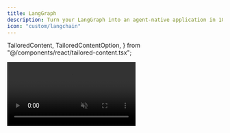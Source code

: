 ```yaml
---
title: LangGraph
description: Turn your LangGraph into an agent-native application in 10 minutes.
icon: "custom/langchain"
---
```


  TailoredContent,
  TailoredContentOption,
} from "@/components/react/tailored-content.tsx";

<video src="/images/coagents/chat-example.mp4" className="rounded-lg shadow-xl" loop playsInline controls autoPlay muted />

## Prerequisites
Before you begin, you'll need the following:
- [**LangSmith API key**](https://docs.smith.langchain.com/administration/how_to_guides/organization_management/create_account_api_key#api-keys)
- [**OpenAI API key**](https://platform.openai.com/api-keys)

## Getting started

<Steps>
    <Step>
        ### Install CopilotKit

        ```package-install
        npm install @copilotkit/react-ui @copilotkit/react-core
        ```
    </Step>
    <TailoredContent
        className="step"
        id="agent"
        header={
            <div>
                <p className="text-xl font-semibold">Do you already have a LangGraph agent?</p>
                <p className="text-base">
                    You'll need a LangGraph agent to get started with CoAgents! Either bring your own or feel free to use our starter repo.
                </p>
            </div>
        }
    >
        <TailoredContentOption
            id="bring-your-own"
            title="Bring your own LangGraph agent"
            description="I already have a LangGraph agent and want to use it with CopilotKit."
            icon={<SiLangchain />}
        />
        <TailoredContentOption
            id="coagents-starter"
            title="Use the CoAgents Starter repo"
            description="I don't have a LangGraph agent yet, but want to get started quickly."
            icon={<img src="/images/copilotkit-logo.svg" alt="CopilotKit Logo" width={20} height={20} />}
        >
            <Step>
                ### Clone the coagents-starter repo

                ```bash
                git clone https://github.com/CopilotKit/CopilotKit
                cd CopilotKit/examples/coagents-starter/agent-py
                ```
                <Callout type="info">
                    If you want to use LangGraph JS, you can use the included `agent-js` folder instead.
                </Callout>
            </Step>
            <Step>
                ### Create a `.env` file

                ```bash
                touch .env
                ```
            </Step>
            <Step>
                ### Add your API keys

                Then add your **OpenAI API key** and **LangSmith API key** to the `.env` file.

                ```plaintext title=".env"
                OPENAI_API_KEY=your_openai_api_key
                LANGSMITH_API_KEY=your_langsmith_api_key
                ```
            </Step>
        </TailoredContentOption>
    </TailoredContent>
    <Step>
        ### Start your LangGraph Agent

        <LangGraphPlatformDeploymentTabs components={props.components} />
    </Step>

    <TailoredContent 
        className="step" 
        id="copilot-hosting" 
        header={
            <div>
                <p className="text-xl font-semibold">Choose your connection method</p>
                <p className="text-base">
                    Now you need to connect your LangGraph agent to CopilotKit.
                </p>
            </div>
        }
    >
        <TailoredContentOption
            id="copilot-cloud"
            title="Copilot Cloud (Recommended)"
            description="I want to host my Copilot on Copilot Cloud"
            icon={<FaCloud />}
        >
            <Step>
                ### Add a remote endpoint for your LangGraph agent
                Using Copilot Cloud, you need to connect a remote endpoint that will connect to your LangGraph agent.
                <Tabs groupId="lg-deployment-type" items={['LangGraph Studio (local)', 'Self hosted (FastAPI)', 'LangGraph Platform']}>
                    <Tab value="LangGraph Studio (local)">
                        When running your LangGraph agent locally, you can open a tunnel to it so Copilot Cloud can connect to it.
                        ```bash
                        npx copilotkit@latest dev --port 8000
                        ```
                    </Tab>
                    <Tab value="Self hosted (FastAPI)">
                        **Running your FastAPI server in production**

                        Head over to [Copilot Cloud](https://cloud.copilotkit.ai) sign up and setup a remote endpoint with the following information:
                        - OpenAI API key
                        - LangSmith API key
                        - Your FastAPI server URL

                        **Running your FastAPI server locally**

                        If you're running your FastAPI server locally, you can open a tunnel to it so Copilot Cloud can connect to it.

                        ```bash
                        npx copilotkit@latest dev --port 8000
                        ```
                    </Tab>
                    <Tab value="LangGraph Platform">
                        Head over to [Copilot Cloud](https://cloud.copilotkit.ai) sign up and setup a remote endpoint to LangGraph Platform with the following information:
                        - OpenAI API key
                        - LangSmith API key
                        - LangGraph agent deployment URL
                        <Accordions className="mb-4">
                            <Accordion title="Show me how">
                                <Frame>
                                    <img src="/images/copilot-cloud/cpk-cloud-lgp-endpoint.gif" alt="Copilot Cloud Remote Endpoint" />
                                </Frame>
                            </Accordion>
                        </Accordions>
                    </Tab>
                </Tabs>
            </Step>
            <Step>
                ### Setup your CopilotKit provider
                The [`<CopilotKit>`](/reference/components/CopilotKit) component must wrap the Copilot-aware parts of your application. For most use-cases, 
                it's appropriate to wrap the CopilotKit provider around the entire app, e.g. in your layout.tsx.

                <CloudCopilotKitProvider components={props.components} />
                
                <Callout type="info">
                    Looking for a way to run multiple LangGraph agents? Check out our [Multi-Agent](/coagents/multi-agent-flows) guide.
                </Callout>
            </Step>
        </TailoredContentOption>
        <TailoredContentOption
            id="self-hosted"
            title="Self-Hosted Copilot Runtime"
            description="I want to self-host the Copilot Runtime"
            icon={<ServerIcon />}
        >
            <Step>
                ### Install Copilot Runtime
                Copilot Runtime is a production-ready proxy for your LangGraph agents. In your frontend, go ahead and install it.

                ```package-install
                @copilotkit/runtime
                ```
            </Step>
            <Step>
                ### Setup a Copilot Runtime Endpoint
                Now we need to setup a Copilot Runtime endpoint and point your frontend to it.
                <SelfHostingCopilotRuntimeStarter components={props.components}/>
            </Step>
            <Step>
                ### Add your LangGraph deployment to Copilot Runtime
                Now we need to add your LangGraph deployment to Copilot Runtime. This will make it
                so your frontend can find your LangGraph agents correctly.
                <SelfHostingRemoteEndpoints components={props.components}/>
            </Step>
            <Step>
                ### Configure the CopilotKit Provider
                The [`<CopilotKit>`](/reference/components/CopilotKit) component must wrap the Copilot-aware parts of your application. For most use-cases, 
                it's appropriate to wrap the CopilotKit provider around the entire app, e.g. in your layout.tsx.
                <SelfHostingCopilotRuntimeConfigureCopilotKitProvider components={props.components}/>
                <Callout type="info">
                    Looking for a way to run multiple LangGraph agents? Check out our [Multi-Agent](/coagents/multi-agent-flows) guide.
                </Callout>
            </Step>
        </TailoredContentOption>
    </TailoredContent>
    <Step>
        ### Setup the Copilot UI
        The last step is to use CopilotKit's UI components to render the chat interaction with your agent. In most situations,
        this is done alongside your core page components, e.g. in your `page.tsx` file.

        ```tsx title="page.tsx"
        // [!code highlight:3]
        import "@copilotkit/react-ui/styles.css";
        import { CopilotPopup } from "@copilotkit/react-ui";
 
        export function YourApp() {
          return (
            <main>
              <h1>Your main content</h1>
              // [!code highlight:7]
              <CopilotPopup
                labels={{
                    title: "Popup Assistant",
                    initial: "Hi! I'm connected to an agent. How can I help?",
                }}
              />
            </main>
          );
        }
        ```

        <Callout type="info">
            Looking for other chat component options? Check out our [Agentic Chat UI](/coagents/agentic-chat-ui) guide.
        </Callout>
    </Step>
    <Step>
        ### 🎉 Talk to your agent!

        Congrats! You've successfully integrated a LangGraph agent chatbot to your application. To start, try asking a few questions to your agent.

        ```
        Can you tell me a joke?
        ```

        ```
        Can you help me understand AI?
        ```

        ```
        What do you think about React?
        ```

        <video src="/images/coagents/chat-example.mp4" className="rounded-lg shadow-xl" loop playsInline controls autoPlay muted />

        <Accordions className="mb-4">
            <Accordion title="Having trouble?">
                - Make sure your agent folder contains a `langgraph.json` file.
                - In the `langgraph.json` file, reference the path to a `.env` file.
                - In the `.env` file, include your `LANGSMITH_API_KEY`.
                - Make sure you're in the same folder as your `langgraph.json` file when running the `langgraph dev` command.
                - Try changing the host to `0.0.0.0` or `127.0.0.1` instead of `localhost`.
            </Accordion>
        </Accordions>
    </Step>
</Steps>

---

## What's next?
You've now got a LangGraph agent running in CopilotKit! Now you can start exploring the various ways that CopilotKit
can help you build power agent native applications.

<Cards>
  <Card 
    title="Implement Human in the Loop" 
    description="Allow your users and agents to collaborate together on tasks."
    href="/coagents/human-in-the-loop"
    icon={<UserIcon />}
  />
  <Card 
    title="Utilize the Shared State" 
    description="Learn how to synchronize your agent's state with your UI's state, and vice versa." 
    href="/coagents/shared-state"
    icon={<RepeatIcon />}
  />
  <Card 
    title="Add some generative UI" 
    description="Render your agent's progress and output in the UI." 
    href="/coagents/generative-ui"
    icon={<PaintbrushIcon />}
  />
  <Card 
    title="Setup frontend actions" 
    description="Give your agent the ability to call frontend tools, directly updating your application." 
    href="/coagents/frontend-actions"
    icon={<WrenchIcon />}
  />
</Cards>